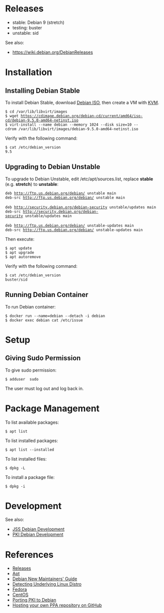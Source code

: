 = Releases =

* stable: Debian 9 (stretch)
* testing: buster
* unstable: sid

See also:

* https://wiki.debian.org/DebianReleases

= Installation =

== Installing Debian Stable ==

To install Debian Stable, download [https://www.debian.org/distrib/ Debian ISO], then create a VM with [[KVM]].

 $ cd /var/lib/libvirt/images
 $ wget https://cdimage.debian.org/debian-cd/current/amd64/iso-cd/debian-9.5.0-amd64-netinst.iso
 $ virt-install --name debian --memory 1024 --disk size=10 --cdrom /var/lib/libvirt/images/debian-9.5.0-amd64-netinst.iso

Verify with the following command:

 $ cat /etc/debian_version
 9.5

== Upgrading to Debian Unstable ==

To upgrade to Debian Unstable, edit /etc/apt/sources.list, replace '''stable''' (e.g. '''stretch''') to '''unstable''':

 deb http://ftp.us.debian.org/debian/ unstable main
 deb-src http://ftp.us.debian.org/debian/ unstable main
 
 deb http://security.debian.org/debian-security unstable/updates main
 deb-src http://security.debian.org/debian-security unstable/updates main
 
 deb http://ftp.us.debian.org/debian/ unstable-updates main
 deb-src http://ftp.us.debian.org/debian/ unstable-updates main

Then execute:

 $ apt update
 $ apt upgrade
 $ apt autoremove

Verify with the following command:

 $ cat /etc/debian_version 
 buster/sid

== Running Debian Container ==

To run Debian container:

<pre>
$ docker run --name=debian --detach -i debian
$ docker exec debian cat /etc/issue
</pre>

= Setup =

== Giving Sudo Permission ==

To give sudo permission:

 $ adduser <username> sudo

The user must log out and log back in.

=  Package Management =

To list available packages:

 $ apt list

To list installed packages:

 $ apt list --installed

To list installed files:

 $ dpkg -L <package>

To install a package file:

 $ dpkg -i <file>

= Development =

See also:

* [[JSS Debian Development]]
* [[PKI Debian Development]]

= References =

* [[Releases]]
* [https://wiki.debian.org/Apt Apt]
* [https://www.debian.org/doc/manuals/maint-guide/ Debian New Maintainers' Guide]
* [https://www.novell.com/coolsolutions/feature/11251.html Detecting Underlying Linux Distro]
* [[Fedora]]
* [[CentOS]]
* [[Porting PKI to Debian]]
* [https://assafmo.github.io/2019/05/02/ppa-repo-hosted-on-github.html Hosting your own PPA repository on GitHub]